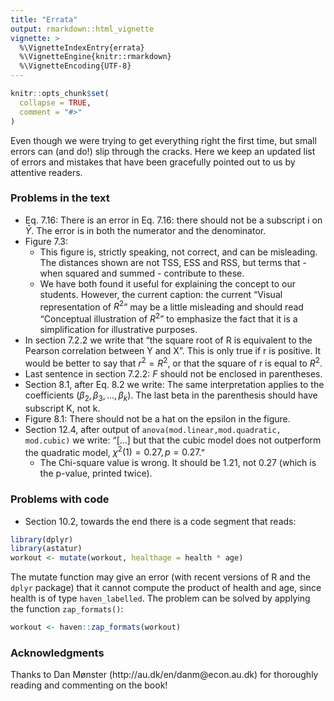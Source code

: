 ```yaml
---
title: "Errata"
output: rmarkdown::html_vignette
vignette: >
  %\VignetteIndexEntry{errata}
  %\VignetteEngine{knitr::rmarkdown}
  %\VignetteEncoding{UTF-8}
---
```


```r
knitr::opts_chunk$set(
  collapse = TRUE,
  comment = "#>"
)
```

Even though we were trying to get everything right the first time, but small errors can (and do!) slip through the cracks. Here we keep an updated list of errors and mistakes that have been gracefully pointed out to us by attentive readers.

### Problems in the text

- Eq. 7.16: There is an error in Eq. 7.16: there should not be a subscript i on $\bar{Y}$. The error is in both the numerator and the denominator.
- Figure 7.3: 
  - This figure is, strictly speaking, not correct, and can be misleading. The distances shown are not TSS, ESS and RSS, but terms that - when squared and summed - contribute to these. 
  - We have both found it useful for explaining the concept to our students. However, the current caption: the current “Visual representation of $R^2$” may be a little misleading and should read “Conceptual illustration of $R^2$” to emphasize the fact that it is a simplification for illustrative purposes.
- In section 7.2.2 we write that “the square root of R is equivalent to the Pearson correlation between Y and X”. This is only true if r is positive. It would be better to say that $r^2 = R^2$, or that the square of r is equal to $R^2$.
- Last sentence in section 7.2.2: $F$ should not be enclosed in parentheses.
- Section 8.1, after Eq. 8.2 we write: The same interpretation applies to the coefficients ($\beta_2, \beta_3, ..., \beta_k$). The last beta in the parenthesis should have subscript K, not k.
- Figure 8.1: There should not be a hat on the epsilon in the figure.
- Section 12.4, after output of `anova(mod.linear,mod.quadratic, mod.cubic)` we write: "[...] but that the cubic model does not outperform the quadratic model, $\chi^2(1) = 0.27, p = 0.27$."
  - The Chi-square value is wrong. It should be 1.21, not 0.27 (which is the p-value, printed twice).
 
### Problems with code 
 
- Section 10.2, towards the end there is a code segment that reads:

```r
library(dplyr)
library(astatur)
workout <- mutate(workout, healthage = health * age)
```

The mutate function may give an error (with recent versions of R and the `dplyr` package) that it cannot compute the product of health and age, since health is of type `haven_labelled`. The problem can be solved by applying the function `zap_formats()`:

```r
workout <- haven::zap_formats(workout)
```

### Acknowledgments

Thanks to Dan Mønster (http://au.dk/en/danm@econ.au.dk) for thoroughly reading and commenting on the book!
